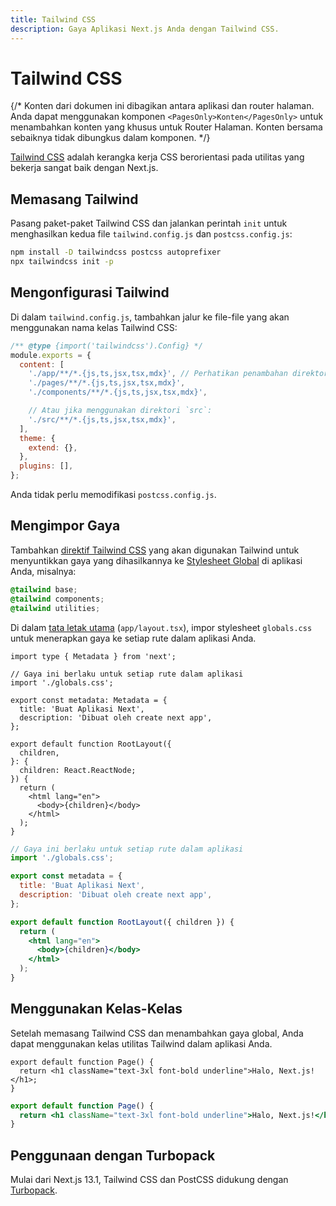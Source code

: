 ```yaml
---
title: Tailwind CSS
description: Gaya Aplikasi Next.js Anda dengan Tailwind CSS.
---
```


# Tailwind CSS

{/* Konten dari dokumen ini dibagikan antara aplikasi dan router halaman. Anda dapat menggunakan komponen `<PagesOnly>Konten</PagesOnly>` untuk menambahkan konten yang khusus untuk Router Halaman. Konten bersama sebaiknya tidak dibungkus dalam komponen. */}

[Tailwind CSS](https://tailwindcss.com/) adalah kerangka kerja CSS berorientasi pada utilitas yang bekerja sangat baik dengan Next.js.

## Memasang Tailwind

Pasang paket-paket Tailwind CSS dan jalankan perintah `init` untuk menghasilkan kedua file `tailwind.config.js` dan `postcss.config.js`:

```bash filename="Terminal"
npm install -D tailwindcss postcss autoprefixer
npx tailwindcss init -p
```

## Mengonfigurasi Tailwind

Di dalam `tailwind.config.js`, tambahkan jalur ke file-file yang akan menggunakan nama kelas Tailwind CSS:

```js filename="tailwind.config.js"
/** @type {import('tailwindcss').Config} */
module.exports = {
  content: [
    './app/**/*.{js,ts,jsx,tsx,mdx}', // Perhatikan penambahan direktori `app`.
    './pages/**/*.{js,ts,jsx,tsx,mdx}',
    './components/**/*.{js,ts,jsx,tsx,mdx}',

    // Atau jika menggunakan direktori `src`:
    './src/**/*.{js,ts,jsx,tsx,mdx}',
  ],
  theme: {
    extend: {},
  },
  plugins: [],
};
```

Anda tidak perlu memodifikasi `postcss.config.js`.

## Mengimpor Gaya

Tambahkan [direktif Tailwind CSS](https://tailwindcss.com/docs/functions-and-directives#directives) yang akan digunakan Tailwind untuk menyuntikkan gaya yang dihasilkannya ke [Stylesheet Global](/docs/app/building-your-application/styling/css-modules#global-styles) di aplikasi Anda, misalnya:

```css filename="app/globals.css"
@tailwind base;
@tailwind components;
@tailwind utilities;
```

Di dalam [tata letak utama](/docs/app/building-your-application/routing/pages-and-layouts#root-layout-required) (`app/layout.tsx`), impor stylesheet `globals.css` untuk menerapkan gaya ke setiap rute dalam aplikasi Anda.

```tsx filename="app/layout.tsx" switcher
import type { Metadata } from 'next';

// Gaya ini berlaku untuk setiap rute dalam aplikasi
import './globals.css';

export const metadata: Metadata = {
  title: 'Buat Aplikasi Next',
  description: 'Dibuat oleh create next app',
};

export default function RootLayout({
  children,
}: {
  children: React.ReactNode;
}) {
  return (
    <html lang="en">
      <body>{children}</body>
    </html>
  );
}
```

```jsx filename="app/layout.js" switcher
// Gaya ini berlaku untuk setiap rute dalam aplikasi
import './globals.css';

export const metadata = {
  title: 'Buat Aplikasi Next',
  description: 'Dibuat oleh create next app',
};

export default function RootLayout({ children }) {
  return (
    <html lang="en">
      <body>{children}</body>
    </html>
  );
}
```

## Menggunakan Kelas-Kelas

Setelah memasang Tailwind CSS dan menambahkan gaya global, Anda dapat menggunakan kelas utilitas Tailwind dalam aplikasi Anda.

```tsx filename="app/page.tsx" switcher
export default function Page() {
  return <h1 className="text-3xl font-bold underline">Halo, Next.js!</h1>;
}
```

```jsx filename="app/page.js" switcher
export default function Page() {
  return <h1 className="text-3xl font-bold underline">Halo, Next.js!</h1>;
}
```

## Penggunaan dengan Turbopack

Mulai dari Next.js 13.1, Tailwind CSS dan PostCSS didukung dengan [Turbopack](https://turbo.build/pack/docs/features/css#tailwind-css).
